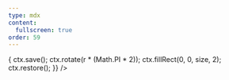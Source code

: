 ```yaml
---
type: mdx
content:
  fullscreen: true
order: 59
---
```



<CentreCols>
  <RandomGrid
    rows={20}
    cols={20}
    perlin
    perlinFactor={100}
    renderCell={(ctx, size, r) => {
      ctx.save();
      ctx.rotate(r * (Math.PI * 2));
      ctx.fillRect(0, 0, size, 2);
      ctx.restore();
    }}
  />
</CentreCols>
